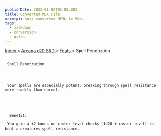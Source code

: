 ```yaml
---
publishDate: 2023-01-02T00:00:00Z
title: Converted MDX File
excerpt: Auto-converted HTML to MDX.
tags:
  - markdown
  - conversion
  - Astro
---
```


[
Index
](-index) >
[
Arcana d20 SRD
](arcana-d20-srd-index) >
[
Feats
](arcana-d20-srd-feats-index) > Spell Penetration

##

     Spell Penetration




     Your spells are especially potent, breaking through spell resistance more readily than normal.





      Benefit:

     You gain a +2 bonus on caster level checks (1d20 + caster level) to beat a creatures spell resistance.
